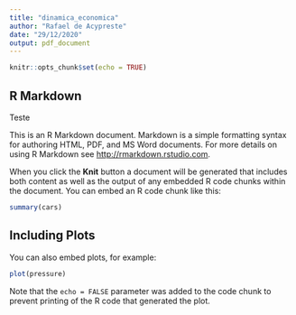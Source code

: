 ```yaml
---
title: "dinamica_economica"
author: "Rafael de Acypreste"
date: "29/12/2020"
output: pdf_document
---
```


```r
knitr::opts_chunk$set(echo = TRUE)
```

## R Markdown

Teste 

This is an R Markdown document. Markdown is a simple formatting syntax for authoring HTML, PDF, and MS Word documents. For more details on using R Markdown see <http://rmarkdown.rstudio.com>.

When you click the **Knit** button a document will be generated that includes both content as well as the output of any embedded R code chunks within the document. You can embed an R code chunk like this:

```r
summary(cars)
```

## Including Plots

You can also embed plots, for example:

```r
plot(pressure)
```

Note that the `echo = FALSE` parameter was added to the code chunk to prevent printing of the R code that generated the plot.

